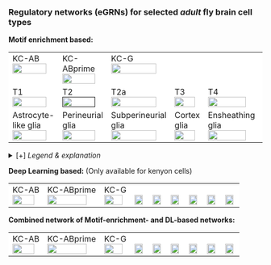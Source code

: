 ### Regulatory networks (eGRNs) for selected *adult* fly brain cell types

**Motif enrichment based:**
<table style="width:100%">
  <tr bgcolor="white" valign="top">
    <td>KC-AB </br><a href="https://www.ndexbio.org/viewer/networks/ac487f08-fda7-11eb-b666-0ac135e8bacf" target="_blank"><img src="img/eGRNs/nw_KC_ab.png" width="90%"/></a></br></td>
    <td>KC-ABprime </br><a href="https://www.ndexbio.org/viewer/networks/d4267d6b-fda7-11eb-b666-0ac135e8bacf" target="_blank"><img src="img/eGRNs/nw_KC_ab_prime.png" width="90%"/></a> </td>
    <td>KC-G </br><a href="https://www.ndexbio.org/viewer/networks/8d405015-fda7-11eb-b666-0ac135e8bacf" target="_blank"><img src="img/eGRNs/nw_KC_g.png" width="90%"/></a> </td>
    <td></td>
    <td></td>
    <td></td>
  </tr>
  
  <tr bgcolor="white" valign="top">
    <td>T1 </br><a href="https://www.ndexbio.org/viewer/networks/cb207e77-00ce-11ec-b666-0ac135e8bacf" target="_blank"><img src="img/eGRNs/nw_T1.png" width="90%"/></a></br></td>
    <td>T2 </br><a href="" target="_blank"><img src="img/eGRNs/nw_T2.png" width="90%"/></a></td>
    <td>T2a </br><a href="https://www.ndexbio.org/viewer/networks/689cb18b-fda6-11eb-b666-0ac135e8bacf  " target="_blank"><img src="img/eGRNs/nw_T2a.png" width="90%"/></a></td>
    <td>T3 </br><a href="https://www.ndexbio.org/viewer/networks/3b268288-fda6-11eb-b666-0ac135e8bacf" target="_blank"><img src="img/eGRNs/nw_T3.png" width="90%"/></a></td>
    <td>T4 </br><a href="https://www.ndexbio.org/viewer/networks/5e4ed2f5-fda4-11eb-b666-0ac135e8bacf" target="_blank"><img src="img/eGRNs/nw_T4.png" width="90%"/></a></td>
    <td>T5 </br><a href="https://www.ndexbio.org/viewer/networks/42b892f2-fb50-11eb-b666-0ac135e8bacf" target="_blank"><img src="img/eGRNs/nw_T5.png" width="90%"/></a></td>
  </tr>
  
  <tr bgcolor="white" valign="top">
    <td>Astrocyte-like glia</br><a href="https://www.ndexbio.org/viewer/networks/8bb75b80-fda6-11eb-b666-0ac135e8bacf" target="_blank"><img src="img/eGRNs/nw_Astrocyte_like.png" width="90%"/></a></br></td>
    <td>Perineurial glia</br><a href="https://www.ndexbio.org/viewer/networks/18d8820f-fda7-11eb-b666-0ac135e8bacf" target="_blank"><img src="img/eGRNs/nw_Perineurial_glia.png" width="90%"/></a></td>
    <td>Subperineurial glia</br><a href="https://www.ndexbio.org/viewer/networks/fb2195de-fda7-11eb-b666-0ac135e8bacf" target="_blank"><img src="img/eGRNs/nw_Subperineurial_glia.png" width="90%"/></a></td>
    <td>Cortex glia</br><a href="https://www.ndexbio.org/viewer/networks/ab7d5c32-fda6-11eb-b666-0ac135e8bacf" target="_blank"><img src="img/eGRNs/nw_Cortex_glia.png" width="90%"/></a></td>
    <td>Ensheathing glia</br><a href="https://www.ndexbio.org/viewer/networks/ff9fe76c-fda6-11eb-b666-0ac135e8bacf" target="_blank"><img src="img/eGRNs/nw_Ensheathing_glia.png" width="90%"/></a></td>
    <td>Chiasm glia</br><a href="https://www.ndexbio.org/viewer/networks/c7c4bd75-fda6-11eb-b666-0ac135e8bacf" target="_blank"><img src="img/eGRNs/nw_Chiasm_glia.png" width="90%"/></a></td>
  </tr>
</table> 

<details><summary>[+] <i>Legend & explanation </i></summary>

<img src="img/eGRN_legend.png" width="50%"/> 

The eGRNs were built based on consistent TF expression and motif enrichment on cell-type specific regions (see the paper for details).

The **data** behind these eGRNs (and the **remaining cell types**, which are not plotted) can be explored in the section *"Network tables"* and is also available for *download*. 

Updated (version): Aug. 2021

</details>

**Deep Learning based:**
(Only available for kenyon cells)

<table> 
  <tr bgcolor="white" valign="top">
        <td>KC-AB </br><a href="http://www.ndexbio.org/#/network/a0956be2-e8ba-11eb-b666-0ac135e8bacf?accesskey=05e30db644d56989822cff32848a575659132c55bba2649c322e9af922ee95ad" target="_blank"><img src="img/eGRNs/nw_KC_ab_DL.png" width="90%"/></a></br></td>
        <td>KC-ABprime </br><a href="http://www.ndexbio.org/#/network/b1954f96-e8bc-11eb-b666-0ac135e8bacf?accesskey=9b751d671e5946626d1d6953fed099dd05bdd32287ba67ddec94de22a22f774a" target="_blank"><img src="img/eGRNs/nw_KC_ab_prime_DL.png" width="90%"/></a> </td>
        <td>KC-G </br><a href="http://www.ndexbio.org/#/network/601fdfa5-e8b8-11eb-b666-0ac135e8bacf?accesskey=0d6a236e30948bf53b91f286b9e7f7931f425ab26ad901da742f21b850ef5c2c" target="_blank"><img src="img/eGRNs/nw_KC_g_DL.png" width="90%"/></a> </td>
    <td>  </br><img src="img/eGRNs/nw_placeholder.png" width="90%"/></td>
    <td>  </br><img src="img/eGRNs/nw_placeholder.png" width="90%"/></td>
    <td>  </br><img src="img/eGRNs/nw_placeholder.png" width="90%"/></td>
    <td>  </br><img src="img/eGRNs/nw_placeholder.png" width="90%"/></td>
    <td>  </br><img src="img/eGRNs/nw_placeholder.png" width="90%"/></td>
    <td>  </br><img src="img/eGRNs/nw_placeholder.png" width="90%"/></td>
  </tr>
</table> 



**Combined network of Motif-enrichment- and DL-based networks:**
<table> 
  <tr bgcolor="white" valign="top">
        <td>KC-AB</br><a href="http://www.ndexbio.org/#/network/7f81b7db-e9b2-11eb-b666-0ac135e8bacf?accesskey=75018a06f4f109b5968b32d7a0febcc8a7809f1f7ef9c5960c50eb33d811f963" target="_blank"><img src="img/eGRNs/nw_KC_ab_Inters.png" width="90%"/></a></br></td>
        <td>KC-ABprime </br><a href="http://www.ndexbio.org/#/network/d4c395bf-e9b2-11eb-b666-0ac135e8bacf?accesskey=3e32cb78e7089552d624e23c1fd3e576e52d84711a7fc40a4c1ab02ad2b17d07" target="_blank"><img src="img/eGRNs/nw_KC_ab_prime_Inters.png" width="90%"/></a> </td>
        <td>KC-G </br><a href="http://www.ndexbio.org/#/network/d22623f8-e9b1-11eb-b666-0ac135e8bacf?accesskey=4dc51481359240ea82265f0f7cc7b433dd3b88fc322fd1981a5692d47304728d" target="_blank"><img src="img/eGRNs/nw_KC_g_Inters.png" width="90%"/></a> </td>
    <td>  </br><img src="img/eGRNs/nw_placeholder.png" width="90%"/></td>
    <td>  </br><img src="img/eGRNs/nw_placeholder.png" width="90%"/></td>
    <td>  </br><img src="img/eGRNs/nw_placeholder.png" width="90%"/></td>
    <td>  </br><img src="img/eGRNs/nw_placeholder.png" width="90%"/></td>
    <td>  </br><img src="img/eGRNs/nw_placeholder.png" width="90%"/></td>
    <td>  </br><img src="img/eGRNs/nw_placeholder.png" width="90%"/></td>
  </tr>
</table>
